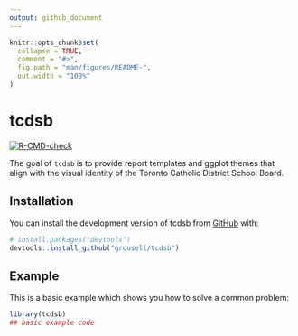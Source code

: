 ```yaml
---
output: github_document
---
```


<!-- README.md is generated from README.Rmd. Please edit that file -->

```r
knitr::opts_chunk$set(
  collapse = TRUE,
  comment = "#>",
  fig.path = "man/figures/README-",
  out.width = "100%"
)
```

# tcdsb

<!-- badges: start -->
[![R-CMD-check](https://github.com/grousell/tcdsb/actions/workflows/R-CMD-check.yaml/badge.svg)](https://github.com/grousell/tcdsb/actions/workflows/R-CMD-check.yaml)
<!-- badges: end -->

The goal of `tcdsb` is to provide report templates and ggplot themes that align with the visual identity of the Toronto Catholic District School Board. 

## Installation

You can install the development version of tcdsb from [GitHub](https://github.com/) with:

``` r
# install.packages("devtools")
devtools::install_github("grousell/tcdsb")
```

## Example

This is a basic example which shows you how to solve a common problem:

```r
library(tcdsb)
## basic example code
```

